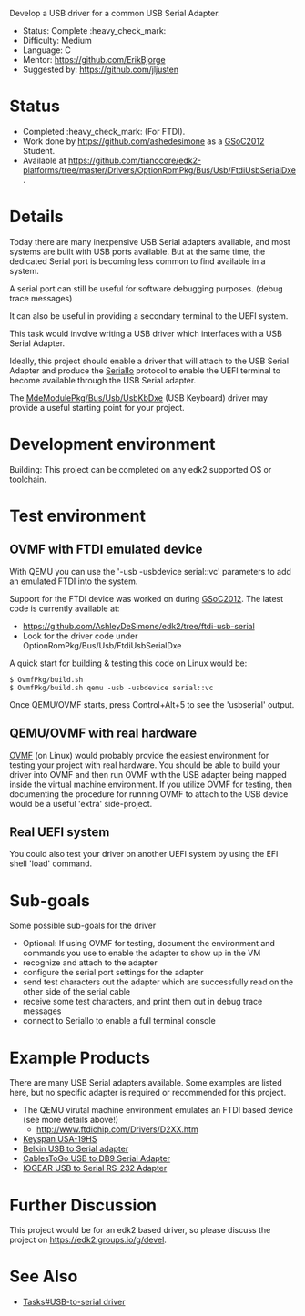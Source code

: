 Develop a USB driver for a common USB Serial Adapter.

* Status: Complete :heavy_check_mark:
* Difficulty: Medium
* Language: C
* Mentor: [[@ErikBjorge|https://github.com/ErikBjorge]]
* Suggested by: [[@jljusten|https://github.com/jljusten]]

= Status =
* Completed :heavy_check_mark: (For FTDI).
* Work done by [[@ashedesimone|https://github.com/ashedesimone]] as a [[GSoC2012]] Student.
* Available at [[edk2-platforms/Drivers/OptionRomPkg/Bus/Usb/FtdiUsbSerialDxe|https://github.com/tianocore/edk2-platforms/tree/master/Drivers/OptionRomPkg/Bus/Usb/FtdiUsbSerialDxe]].

= Details =
Today there are many inexpensive USB Serial adapters available, and
most systems are built with USB ports available.
But at the same time, the dedicated Serial port is becoming less
common to find available in a system.

A serial port can still be useful for software debugging purposes.
(debug trace messages)

It can also be useful in providing a secondary terminal to the
UEFI system.

This task would involve writing a USB driver which interfaces with
a USB Serial Adapter.

Ideally, this project should enable a driver that will attach to
the USB Serial Adapter and produce the
[https://edk2.svn.sourceforge.net/svnroot/edk2/trunk/edk2/MdePkg/Include/Protocol/SerialIo.h SerialIo]
protocol to enable the UEFI terminal to become available through
the USB Serial adapter.

The
[https://edk2.svn.sourceforge.net/svnroot/edk2/trunk/edk2/MdeModulePkg/Bus/Usb/UsbKbDxe MdeModulePkg/Bus/Usb/UsbKbDxe]
(USB Keyboard) driver may provide a useful starting point for your project.

= Development environment =
Building: This project can be completed on any edk2 supported OS or toolchain.

= Test environment =

== OVMF with FTDI emulated device ==
With QEMU you can use the '-usb -usbdevice serial::vc' parameters to add an emulated FTDI into the system.

Support for the FTDI device was worked on during [[GSoC2012]]. The latest code is currently available at:
<!-- * https://github.com/jljusten/edk2/tree/ftdi-usb-serial -->
* https://github.com/AshleyDeSimone/edk2/tree/ftdi-usb-serial
* Look for the driver code under OptionRomPkg/Bus/Usb/FtdiUsbSerialDxe

A quick start for building & testing this code on Linux would be:
<Pre>
$ OvmfPkg/build.sh
$ OvmfPkg/build.sh qemu -usb -usbdevice serial::vc
</Pre>
Once QEMU/OVMF starts, press Control+Alt+5 to see the 'usbserial' output.

== QEMU/OVMF with real hardware ==
[http://www.tianocore.org/ovmf/ OVMF] (on Linux) would probably provide the easiest environment for testing your project with real hardware. You should be able to build your driver into OVMF and then run OVMF with the USB adapter being mapped inside the virtual machine environment. If you utilize OVMF for testing, then documenting the procedure for running OVMF to attach to the USB device would be a useful 'extra' side-project.

== Real UEFI system ==
You could also test your driver on another UEFI system by using the EFI shell 'load' command.

= Sub-goals =
Some possible sub-goals for the driver
* Optional: If using OVMF for testing, document the environment and commands you use to enable the adapter to show up in the VM
* recognize and attach to the adapter
* configure the serial port settings for the adapter
* send test characters out the adapter which are successfully read on the other side of the serial cable
* receive some test characters, and print them out in debug trace messages
* connect to SerialIo to enable a full terminal console

=Example Products=
There are many USB Serial adapters available. Some examples are listed here, but no specific adapter is required or recommended for this project.

* The QEMU virutal machine environment emulates an FTDI based device (see more details above!)
** http://www.ftdichip.com/Drivers/D2XX.htm
* [http://www.tripplite.com/en/products/model.cfm?txtSeriesID=849&txtModelID=3914 Keyspan USA-19HS]
* [http://www.belkin.com/IWCatProductPage.process?Product_Id=281230 Belkin USB to Serial adapter]
* [http://www.cablestogo.com/product.asp?cat_id=7057&sku=26886 CablesToGo USB to DB9 Serial Adapter]
* [http://www.iogear.com/product/GUC232A/ IOGEAR USB to Serial RS-232 Adapter]

= Further Discussion =
This project would be for an edk2 based driver, so please discuss the project on [[edk2-devel|https://edk2.groups.io/g/devel]].

= See Also =
* [[Tasks#USB-to-serial driver]]

<!-- [[Category:Tasks]] -->